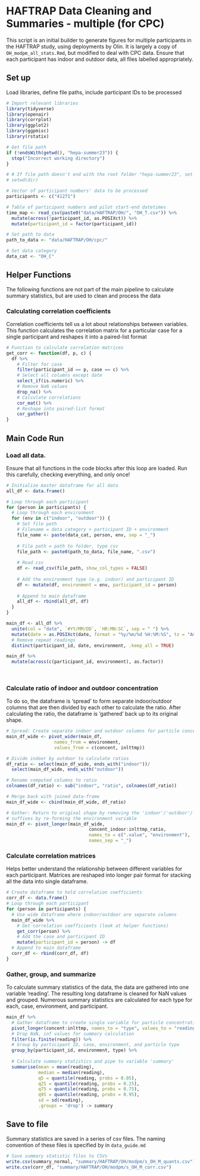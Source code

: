 # HAFTRAP Data Cleaning and Summaries - multiple (for CPC)
This script is an initial builder to generate figures for multiple participants in the HAFTRAP study, using deployments by Olin. It is largely a copy of `OH_modpm_all_stats.Rmd`, but modified to deal with CPC data. Ensure that each participant has indoor and outdoor data, all files labelled appropriately.


## Set up
Load libraries, define file paths, include participant IDs to be processed
```r
# Import relevant libraries
library(tidyverse)
library(openair)
library(corrplot)
library(ggplot2)
library(ggpmisc)
library(rstatix)
```

```r
# Get file path
if (!endsWith(getwd(), "hepa-summer23")) {
  stop("Incorrect working directory")
}

# # If file path doesn't end with the root folder "hepa-summer23", set to that folder on your PC
# setwd(dir)
```

```r
# Vector of participant numbers' data to be processed
participants <- c("41271")

# Table of participant numbers and pilot start-end datetimes
time_map <- read_csv(paste0("data/HAFTRAP/OH/", "OH_T.csv")) %>%
  mutate(across(!participant_id, as.POSIXct)) %>%
  mutate(participant_id = factor(participant_id))


```

```r
# Set path to data
path_to_data <- "data/HAFTRAP/OH/cpc/"

# Set data category
data_cat <- "OH_C"
```

## Helper Functions
The following functions are not part of the main pipeline to calculate summary
statistics, but are used to clean and process the data


### Calculating correlation coefficients
Correlation coefficients tell us a lot about relationships between variables.
This function calculates the correlation matrix for a particular case for a
single participant and reshapes it into a paired-list format
```r
# Function to calculate correlation matrices
get_corr <- function(df, p, c) {
  df %>%
    # Filter for case
    filter(participant_id == p, case == c) %>%
    # Select all columns except date
    select_if(is.numeric) %>%
    # Remove NaN values
    drop_na() %>%
    # Calculate correlations
    cor_mat() %>%
    # Reshape into paired-list format
    cor_gather()
}
```

## Main Code Run
### Load all data. 
Ensure that all functions in the code blocks after this loop are loaded. Run this carefully, checking everything, and only once!
```r
# Initialize master dataframe for all data
all_df <- data.frame()

# Loop through each participant
for (person in participants) {
  # Loop through each environment
  for (env in c("indoor", "outdoor")) {
    # Set file path
    # Filename = data category + participant ID + environment
    file_name <- paste(data_cat, person, env, sep = "_")
    
    # File path = path to folder, type csv
    file_path <- paste0(path_to_data, file_name, ".csv")
    
    # Read csv
    df <- read_csv(file_path, show_col_types = FALSE)
    
    # Add the environment type (e.g. indoor) and participant ID
    df <- mutate(df, environment = env, participant_id = person)
    
    # Append to main dataframe
    all_df <- rbind(all_df, df)
  }
}

```

```r
main_df <- all_df %>%
  unite(col = "date", `#YY/MM/DD`, `HR:MN:SC`, sep = " ") %>%
  mutate(date = as.POSIXct(date, format = "%y/%m/%d %H:%M:%S", tz = "America/New_York")) %>%
  # Remove repeat readings
  distinct(participant_id, date, environment, .keep_all = TRUE)
```

```r

main_df %>%
  mutate(across(c(participant_id, environment), as.factor))
  
  
```

### Calculate ratio of indoor and outdoor concentration
To do so, the dataframe is 'spread' to form separate indoor/outdoor columns that
are then divided by each other to calculate the ratio. After calculating the
ratio, the dataframe is 'gathered' back up to its original shape.
```r
# Spread: Create separate indoor and outdoor columns for particle concentration
main_df_wide <- pivot_wider(main_df,
                  names_from = environment,
                  values_from = c(concent, inlttmp))

# Divide indoor by outdoor to calculate ratios
df_ratio <- select(main_df_wide, ends_with("indoor"))/
  select(main_df_wide, ends_with("outdoor"))

# Rename computed columns to ratio
colnames(df_ratio) <- sub("indoor", "ratio", colnames(df_ratio))

# Merge back with joined data-frame
main_df_wide <- cbind(main_df_wide, df_ratio)

# Gather: Return to original shape by removing the 'indoor'/'outdoor'/'ratio'
# suffixes by re-forming the environment variable
main_df <- pivot_longer(main_df_wide, 
                               concent_indoor:inlttmp_ratio, 
                               names_to = c(".value", "environment"), 
                               names_sep = "_")
```


### Calculate correlation matrices
Helps better understand the relationship between different variables for each participant. Matrices are reshaped into longer pair format for stacking all the 
data into single dataframe.

```r
# Create dataframe to hold correlation coefficients
corr_df <- data.frame()
# Loop through each participant
for (person in participants) {
  # Use wide dataframe where indoor/outdoor are separate columns
  main_df_wide %>%
    # Get correlation coefficients (look at helper functions)
    get_corr(person) %>%
    # Add the case and participant ID
    mutate(participant_id = person) -> df
  # Append to main dataframe
  corr_df <- rbind(corr_df, df)
}
```


### Gather, group, and summarize
To calculate summary statistics of the data, the data are gathered into one variable 'reading'. The resulting long dataframe is cleaned for NaN values and grouped. Numerous summary statistics are calculated for each type for each, case, environment, and participant.

```r
main_df %>%
  # Gather dataframe to create single variable for particle concentrations
  pivot_longer(concent:inlttmp, names_to = "type", values_to = "reading") %>%
  # Drop NaN, inf values for summary calculation
  filter(is.finite(reading)) %>%
  # Group by participant ID, case, environment, and particle type
  group_by(participant_id, environment, type) %>%
  
  # Calculate summary statistics and pipe to variable 'summary'
  summarise(mean = mean(reading),
            median = median(reading), 
            q5 = quantile(reading, probs = 0.05), 
            q25 = quantile(reading, probs = 0.25),
            q75 = quantile(reading, probs = 0.75),
            q95 = quantile(reading, probs = 0.95),
            sd = sd(reading),
            .groups = 'drop') -> summary
```


## Save to file
Summary statistics are saved in a series of csv files. The naming convention of these files is specified by in `data_guide.md`
```r
# Save summary statistic files to CSVs
write.csv(summary_normal, "summary/HAFTRAP/OH/modpm/s_OH_M_quants.csv")
write.csv(corr_df, "summary/HAFTRAP/OH/modpm/s_OH_M_corr.csv")
```